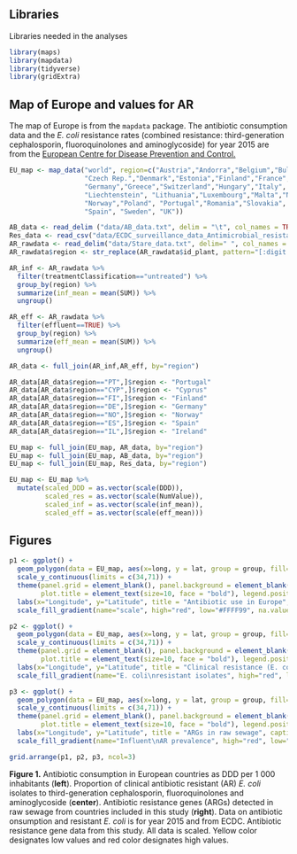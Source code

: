 
## Libraries
Libraries needed in the analyses
```r
library(maps)
library(mapdata)
library(tidyverse)
library(gridExtra)
```

## Map of Europe and values for AR
The map of Europe is from the `mapdata` package. The antibiotic consumption data and the *E. coli* resistance rates (combined resistance: third-generation cephalosporin, fluoroquinolones and aminoglycoside) for year 2015 are from the [European Centre for Disease Prevention and Control.](http://ecdc.europa.eu)
```r
EU_map <- map_data("world", region=c("Austria","Andorra","Belgium","Bulgaria","Croatia","Cyprus",
                   "Czech Rep.","Denmark","Estonia","Finland","France",
                   "Germany","Greece","Switzerland","Hungary","Italy", "Ireland", "Latvia",
                   "Liechtenstein", "Lithuania","Luxembourg","Malta","Netherlands", 
                   "Norway","Poland", "Portugal","Romania","Slovakia", "Slovenia",
                   "Spain", "Sweden", "UK"))

AB_data <- read_delim ("data/AB_data.txt", delim = "\t", col_names = TRUE)
Res_data <- read_csv("data/ECDC_surveillance_data_Antimicrobial_resistance.csv")
AR_rawdata <- read_delim("data/Stare_data.txt", delim=" ", col_names = TRUE)
AR_rawdata$region <- str_replace(AR_rawdata$id_plant, pattern="[:digit:]", replace ="")

AR_inf <- AR_rawdata %>% 
  filter(treatmentClassification=="untreated") %>% 
  group_by(region) %>% 
  summarize(inf_mean = mean(SUM)) %>% 
  ungroup()

AR_eff <- AR_rawdata %>% 
  filter(effluent==TRUE) %>% 
  group_by(region) %>% 
  summarize(eff_mean = mean(SUM)) %>% 
  ungroup()

AR_data <- full_join(AR_inf,AR_eff, by="region")

AR_data[AR_data$region=="PT",]$region <- "Portugal"
AR_data[AR_data$region=="CYP",]$region <- "Cyprus"
AR_data[AR_data$region=="FI",]$region <- "Finland"
AR_data[AR_data$region=="DE",]$region <- "Germany"
AR_data[AR_data$region=="NO",]$region <- "Norway"
AR_data[AR_data$region=="ES",]$region <- "Spain"
AR_data[AR_data$region=="IL",]$region <- "Ireland"

EU_map <- full_join(EU_map, AR_data, by="region")
EU_map <- full_join(EU_map, AB_data, by="region")
EU_map <- full_join(EU_map, Res_data, by="region")

EU_map <- EU_map %>% 
  mutate(scaled_DDD = as.vector(scale(DDD)), 
         scaled_res = as.vector(scale(NumValue)), 
         scaled_inf = as.vector(scale(inf_mean)), 
         scaled_eff = as.vector(scale(eff_mean)))
```
## Figures
```r
p1 <- ggplot() + 
  geom_polygon(data = EU_map, aes(x=long, y = lat, group = group, fill=scaled_DDD), color="grey40") + 
  scale_y_continuous(limits = c(34,71)) + 
  theme(panel.grid = element_blank(), panel.background = element_blank(),
        plot.title = element_text(size=10, face = "bold"), legend.position = "none") +
  labs(x="Longitude", y="Latitude", title = "Antibiotic use in Europe", caption = "source: ecdc.europa.eu") + 
  scale_fill_gradient(name="scale", high="red", low="#FFFF99", na.value = "grey80")

p2 <- ggplot() + 
  geom_polygon(data = EU_map, aes(x=long, y = lat, group = group, fill=scaled_res), color="grey40") + 
  scale_y_continuous(limits = c(34,71)) + 
  theme(panel.grid = element_blank(), panel.background = element_blank(), 
        plot.title = element_text(size=10, face = "bold"), legend.position = "none") +
  labs(x="Longitude", y="Latitude", title = "Clinical resistance (E. coli)", caption = "source: ecdc.europa.eu") + 
  scale_fill_gradient(name="E. coli\nresistant isolates", high="red", low="#FFFF99", na.value = "grey80")

p3 <- ggplot() + 
  geom_polygon(data = EU_map, aes(x=long, y = lat, group = group, fill=scaled_inf), color="grey40") + 
  scale_y_continuous(limits = c(34,71)) + 
  theme(panel.grid = element_blank(), panel.background = element_blank(), 
        plot.title = element_text(size=10, face = "bold"), legend.position = "none") +
  labs(x="Longitude", y="Latitude", title = "ARGs in raw sewage", caption = "source: Pärnänen et al.") + 
  scale_fill_gradient(name="Influent\nAR prevalence", high="red", low="#FFFF99", na.value = "grey80")

grid.arrange(p1, p2, p3, ncol=3)
```

**Figure 1.** Antibiotic consumption in European countries as DDD per 1 000 inhabitants (**left**). Proportion of clinical antibiotic resistant (AR) _E. coli_ isolates to third-generation cephalosporin, fluoroquinolones and aminoglycoside (**center**). Antibiotic resistance genes (ARGs) detected in raw sewage from countries included in this study (**right**). Data on antibiotic onsumption and resistant _E. coli_ is for year 2015 and from ECDC. Antibiotic resistance gene data from this study. All data is scaled. Yellow color designates low values and red color designates high values.